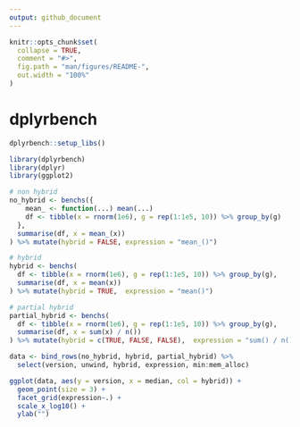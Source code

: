 ```yaml
---
output: github_document
---
```


<!-- README.md is generated from README.Rmd. Please edit that file -->

```r
knitr::opts_chunk$set(
  collapse = TRUE,
  comment = "#>",
  fig.path = "man/figures/README-",
  out.width = "100%"
)
```
# dplyrbench

```r
dplyrbench::setup_libs()
```

```r
library(dplyrbench)
library(dplyr)
library(ggplot2)

# non hybrid
no_hybrid <- benchs({
    mean_ <- function(...) mean(...)
    df <- tibble(x = rnorm(1e6), g = rep(1:1e5, 10)) %>% group_by(g)
  }, 
  summarise(df, x = mean_(x))
) %>% mutate(hybrid = FALSE, expression = "mean_()")

# hybrid
hybrid <- benchs(
  df <- tibble(x = rnorm(1e6), g = rep(1:1e5, 10)) %>% group_by(g),
  summarise(df, x = mean(x))
) %>% mutate(hybrid = TRUE,  expression = "mean()")

# partial hybrid
partial_hybrid <- benchs(
  df <- tibble(x = rnorm(1e6), g = rep(1:1e5, 10)) %>% group_by(g),
  summarise(df, x = sum(x) / n())
) %>% mutate(hybrid = c(TRUE, FALSE, FALSE),  expression = "sum() / n()")

data <- bind_rows(no_hybrid, hybrid, partial_hybrid) %>% 
  select(version, unwind, hybrid, expression, min:mem_alloc)

ggplot(data, aes(y = version, x = median, col = hybrid)) + 
  geom_point(size = 3) + 
  facet_grid(expression~.) +
  scale_x_log10() + 
  ylab("")
```
